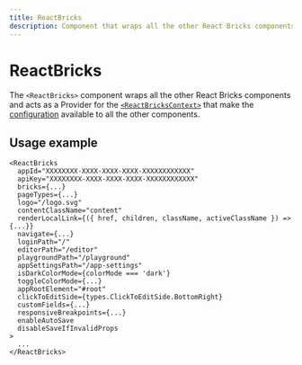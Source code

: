 ```yaml
---
title: ReactBricks
description: Component that wraps all the other React Bricks components and acts as a Provider for the <ReactBricksContext>
---
```


# ReactBricks

The `<ReactBricks>` component wraps all the other React Bricks components and acts as a Provider for the [`<ReactBricksContext>`](/api-reference/hooks/use-react-bricks-context) that make the [configuration](/docs/configuration/configuration) available to all the other components.

## Usage example

```tsx
<ReactBricks
  appId="XXXXXXXX-XXXX-XXXX-XXXX-XXXXXXXXXXXX"
  apiKey="XXXXXXXX-XXXX-XXXX-XXXX-XXXXXXXXXXXX"
  bricks={...}
  pageTypes={...}
  logo="/logo.svg"
  contentClassName="content"
  renderLocalLink={({ href, children, className, activeClassName }) => {...}}
  navigate={...}
  loginPath="/"
  editorPath="/editor"
  playgroundPath="/playground"
  appSettingsPath="/app-settings"
  isDarkColorMode={colorMode === 'dark'}
  toggleColorMode={...}
  appRootElement="#root"
  clickToEditSide={types.ClickToEditSide.BottomRight}
  customFields={...}
  responsiveBreakpoints={...}
  enableAutoSave
  disableSaveIfInvalidProps
>
  ...
</ReactBricks>
```
